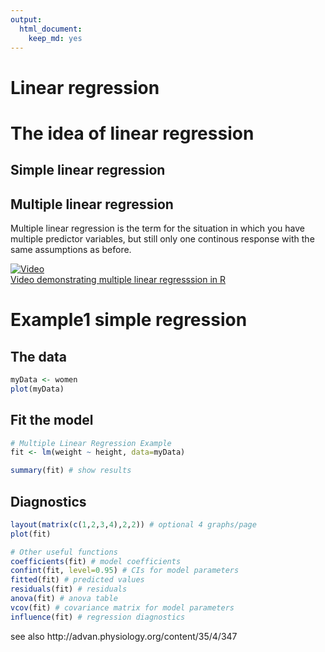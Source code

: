 ```yaml
---
output:
  html_document:
    keep_md: yes
---
```

Linear regression
===


# The idea of linear regression

## Simple linear regression



## Multiple linear regression

Multiple linear regression is the term for the situation in which you have multiple predictor variables, but still only one continous response with the same assumptions as before. 

<a href="http://www.youtube.com/watch?v=q1RD5ECsSB0" target="_blank">
![Video](http://img.youtube.com/vi/q1RD5ECsSB0/0.jpg)<br/ >
Video demonstrating multiple linear regresssion in R
</a>


# Example1  simple regression 

## The data 

```r
myData <- women
plot(myData)
```

## Fit the model 

```r
# Multiple Linear Regression Example
fit <- lm(weight ~ height, data=myData)
```


```r
summary(fit) # show results
```


## Diagnostics 

```r
layout(matrix(c(1,2,3,4),2,2)) # optional 4 graphs/page
plot(fit)

```



```r
# Other useful functions
coefficients(fit) # model coefficients
confint(fit, level=0.95) # CIs for model parameters
fitted(fit) # predicted values
residuals(fit) # residuals
anova(fit) # anova table
vcov(fit) # covariance matrix for model parameters
influence(fit) # regression diagnostics 
```


see also 
http://advan.physiology.org/content/35/4/347





